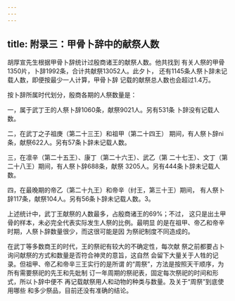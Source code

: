 ```yaml
---
---
---
```

title: 附录三：甲骨卜辞中的献祭人数
---



胡厚宣先生根据甲骨卜辞统计过殷商诸王的献祭人数。他共找到 有关人祭的甲骨1350片，卜辞1992条，合计共献祭13052人。此夕卜， 还有1145条人祭卜辞未记载人数，即便按最少一人计算，甲骨卜辞 记载的献祭总人数也会超过1.4万。

按卜辞所属时代划分，殷商各期的人祭数量是：

一，属于武丁王的人祭卜辞1060条，献祭9021人。另有531条 卜辞没有记载人数。

二，在武丁之子祖庚（第二十三王）和祖甲（第二十四王） 期间，有人祭卜辞ni条，献祭622人。另有57条卜辞未记载人数。

三，在凛辛（第二十五王）、康丁（第二十六王）、武乙（第 二十七王）、文丁（第二十八王）期间，有人祭卜辞688条，献祭 3205人。另有444条卜辞未记载人数。

四，在最晚期的帝乙（第二十九王）和帝辛（纣王，第三十王）期间， 有人祭卜辞117条，献祭104人。另有56条卜辞未记载人数。3。

上述统计中，武丁王献祭的人数最多，占殷商诸王的69%；不过， 这只是出土甲骨的样本，未必完全代表实际发生人祭的比例。最明显 的是在祖甲、帝乙和帝辛时期，人祭卜辞数量很少，而这很可能是因 为祭祀制度不同造成的。

在武丁等多数商王的时代，王的祭祀有较大的不确定性，每次献 祭之前都要占卜询问献祭的方式和数量是否符合神灵的意旨，这自然 会留下大量关于人牲的记录。但祖甲、帝乙和帝辛三王实行的是所谓 的“周祭”，方法是按照天干顺序，为所有需要祭祀的先王和先妣制 订一年周期的祭祀表，固定每次祭祀的时间和形式，所以卜辞中便不 再记载献祭用人和动物的种类与数量。及关于“周祭”到底使用哪些 和多少祭品，目前还没有准确的结论。